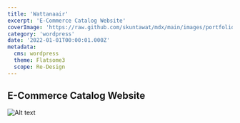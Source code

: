 ```yaml
---
title: 'Wattanaair'
excerpt: 'E-Commerce Catalog Website'
coverImage: 'https://raw.github.com/skuntawat/mdx/main/images/portfolio/_2022/wattanaair/wattanaair-1.png'
category: 'wordpress'
date: '2022-01-01T00:00:01.000Z'
metadata:
  cms: wordpress
  theme: Flatsome3
  scope: Re-Design
---
```


## E-Commerce Catalog Website

![Alt text](https://raw.github.com/skuntawat/mdx/main/images/portfolio/_2022/wattanaair/wattanaair-1.png)